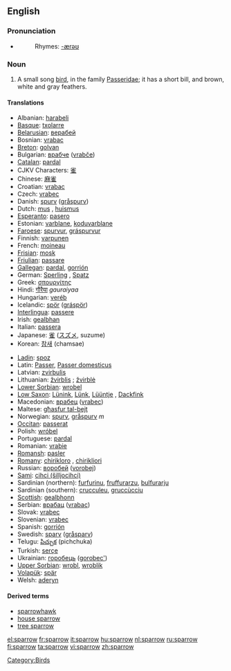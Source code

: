 {{wikipedia}}
==English==

=== Pronunciation ===
* {{IPA|/ˈspæɹəʊ/}}
*:Rhymes: [[Rhymes:English:-ærəʊ|-ærəʊ]]

=== Noun ===
{{en-noun-reg}}

# A small song [[bird]], in the family [[Passeridae]]; it has a short bill, and brown, white and gray feathers.

====Translations====
{{top}}
*Albanian: [[harabeli]]
*[[Basque]]: [[txolarre]]
*[[Belarusian]]: [[верабей]]
*Bosnian: [[vrabac]] {{m}}
*[[Breton]]: [[golvan]]
*Bulgarian: [[врабче]] ([[vrabče]])
*[[Catalan]]: [[pardal]] {{m}}
*CJKV Characters: [[雀]]
*Chinese: [[麻雀]]
*Croatian: [[vrabac]]
*Czech: [[vrabec]]
*Danish: [[spurv]] ([[gråspurv]])
*Dutch: [[mus]] {{f}}, [[huismus]] {{f}}
*[[Esperanto]]: [[pasero]]
*Estonian: [[varblane]], [[koduvarblane]]
*[[Faroese]]: [[spurvur]], [[gráspurvur]]
*Finnish: [[varpunen]]
*French: [[moineau]] {{m}}
*[[Frisian]]: [[mosk]]
*[[Friulian]]: [[passare]]
*[[Gallegan]]: [[pardal]], [[gorrión]]
*German: [[Sperling]] {{m}}, [[Spatz]] {{m}}
*Greek: [[σπουργίτης]] '' ''
*Hindi: [[गौरैया]] ''gauraiyaa''
*Hungarian: [[veréb]]
*Icelandic: [[spör]] ([[gráspör]])
*[[Interlingua]]: [[passere]]
*Irish: [[gealbhan]]
*Italian: [[passera]] '' ''
*Japanese: [[雀]] ([[スズメ]], suzume)
*Korean: [[참새]] (chamsae)
{{mid}}
*[[Ladin]]: [[spoz]]
*Latin: [[Passer]], [[Passer domesticus]]
*Latvian: [[zvirbulis]] {{m}}
*Lithuanian: [[žvirblis]] {{m}}; [[žvirblė]] {{f}}
*[[Lower Sorbian]]: [[wrobel]]
*[[Low Saxon]]: [[Lünink]], [[Lünk]], [[Lüüntje]] {{m}}, [[Dackfink]] {{m}}
*Macedonian: [[врабец]] ([[vrabec]])
*Maltese: [[għasfur tal-bejt]]
*Norwegian: [[spurv]], [[gråspurv]] ''m''
*[[Occitan]]: [[passerat]]
*Polish: [[wróbel]]
*Portuguese: [[pardal]] {{m}}
*Romanian: [[vrabie]]
*[[Romansh]]: [[pasler]]
*[[Romany]]: [[chirikloro]] {{m}}, [[chirikliori]] {{f}}
*Russian: [[воробей]] ([[vorobej]]) {{m}}
*[[Sami]]: [[cihci (šilljocihci)]]
*Sardinian (northern): [[furfurinu]], [[fruffurarzu]], [[bulfurarju]] {{m}}
*Sardinian (southern): [[crucculeu]], [[gruccùcciu]] {{m}}
*[[Scottish]]: [[gealbhonn]]
*Serbian: [[врабац]] ([[vrabac]])
*Slovak: [[vrabec]]
*Slovenian: [[vrabec]] {{m}}
*Spanish: [[gorrión]] {{m}}
*Swedish: [[sparv]] ([[gråsparv]])
*Telugu: [[పిచ్చుక]] (pichchuka)
*Turkish: [[serçe]]
*Ukrainian: [[горобець]] ([[gorobec']])
*[[Upper Sorbian]]: [[wrobl]], [[wroblik]]
*[[Volapük]]: [[spär]]
*Welsh: [[aderyn]]
{{bottom}}

====Derived terms====
* [[sparrowhawk]]
* [[house sparrow]]
* [[tree sparrow]]

[[Category:Birds]]

[[el:sparrow]]
[[fr:sparrow]]
[[it:sparrow]]
[[hu:sparrow]]
[[nl:sparrow]]
[[ru:sparrow]]
[[fi:sparrow]]
[[ta:sparrow]]
[[vi:sparrow]]
[[zh:sparrow]]